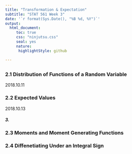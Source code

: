 ```yaml
---
title: "Transformation & Expectation"
subtitle: "STAT 561 Week 3"
date: '`r format(Sys.Date(), "%B %d, %Y")`'
output:
  html_document:
     toc: true
     css: "ninjutsu.css"
     seal: yes
     nature:
      highlightStyle: github

---
```


## {.tabset .tabset-fade .tabset-pills}

### 2.1 Distribution of Functions of a Random Variable  

2018.10.11

### 2.2 Expected Values

2018.10.13 

##### 3. 

### 2.3 Moments and Moment Generating Functions

### 2.4 Diffenetiating Under an Integral Sign


 